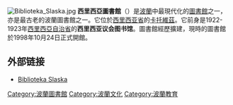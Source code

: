 {{Expand|time=2014-11-11}}
{{Unreferenced|time=2020-08-04T07:07:24+00:00}}
[[Image:Biblioteka_Slaska.jpg|thumb]]
'''西里西亞圖書館'''（{{lang-pl|Biblioteka Śląska}}）是[[波蘭|波蘭]]中最現代化的[[圖書館|圖書館]]之一，亦是最古老的波蘭圖書館之一。它位於[[西里西亚省|西里西亚省]]的[[卡托維茲|卡托維茲]]。它前身是1922-1923年[[西里西亞自治省|西里西亞自治省]]的'''西里西亚议会图书馆'''。圖書館經歷擴建，現時的圖書館於1998年10月24日正式開館。

==外部链接==
*[http://www.bs.katowice.pl Biblioteka Slaska] {{Wayback|url=http://www.bs.katowice.pl/ |date=20210228000813 }}

{{coord|50.2521|N|19.0315|E|source:kolossus-plwiki|display=title}}
{{normdaten}}
[[Category:波蘭圖書館|Category:波蘭圖書館]]
[[Category:波蘭文化|Category:波蘭文化]]
[[Category:波蘭教育|Category:波蘭教育]]
{{Poland-stub}}
{{museum-stub}}